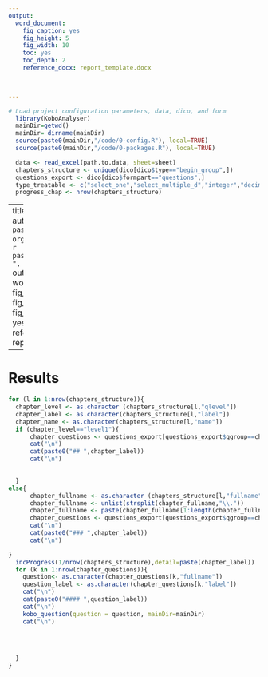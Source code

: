 ```yaml
---
output:
  word_document:
    fig_caption: yes
    fig_height: 5
    fig_width: 10
    toc: yes
    toc_depth: 2
    reference_docx: report_template.docx


  
---
```



```r
# Load project configuration parameters, data, dico, and form
  library(KoboAnalyser)
  mainDir=getwd()
  mainDir= dirname(mainDir)
  source(paste0(mainDir,"/code/0-config.R"), local=TRUE)
  source(paste0(mainDir,"/code/0-packages.R"), local=TRUE)

  data <- read_excel(path.to.data, sheet=sheet)
  chapters_structure <- unique(dico[dico$type=="begin_group",])
  questions_export <- dico[dico$formpart=="questions",]
  type_treatable <- c("select_one","select_multiple_d","integer","decimal","calculate")
  progress_chap <- nrow(chapters_structure)

```

---
title: `r report_name`
author: `r paste0(author,", ", organisation)`
date: `r paste0(location,", ", Sys.Date())`
output: 
  word_document: 
    fig_caption: yes
    fig_height: 5
    fig_width: 10
    toc: yes
    toc_depth: 2
    reference_docx: report_template.docx

---


# Results

```r

for (l in 1:nrow(chapters_structure)){
  chapter_level <- as.character (chapters_structure[l,"qlevel"])
  chapter_label <- as.character(chapters_structure[l,"label"])
  chapter_name <- as.character(chapters_structure[l,"name"])
  if (chapter_level=="level1"){
      chapter_questions <- questions_export[questions_export$qgroup==chapter_name & questions_export$type%in%type_treatable,]
      cat("\n")
      cat(paste0("## ",chapter_label))
      cat("\n")

      
  }
else{ 
      chapter_fullname <- as.character (chapters_structure[l,"fullname"])
      chapter_fullname <- unlist(strsplit(chapter_fullname,"\\."))
      chapter_fullname <- paste(chapter_fullname[1:length(chapter_fullname)-1], collapse = '.')
      chapter_questions <- questions_export[questions_export$qgroup==chapter_fullname & questions_export$type%in%type_treatable,]
      cat("\n")
      cat(paste0("### ",chapter_label))
      cat("\n")

}
  incProgress(1/nrow(chapters_structure),detail=paste(chapter_label))
  for (k in 1:nrow(chapter_questions)){
    question<- as.character(chapter_questions[k,"fullname"])
    question_label <- as.character(chapter_questions[k,"label"])
    cat("\n")
    cat(paste0("#### ",question_label))
    cat("\n")
    kobo_question(question = question, mainDir=mainDir)
    cat("\n")
    
    

    
  }
}


```

